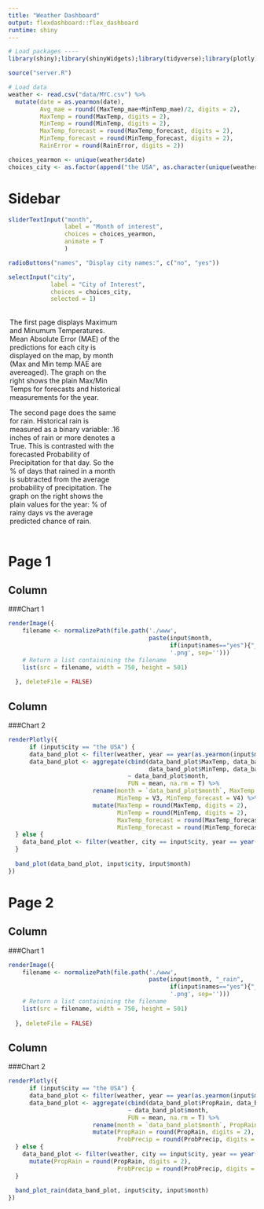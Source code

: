 ```yaml
---
title: "Weather Dashboard"
output: flexdashboard::flex_dashboard
runtime: shiny
---
```


```r
# Load packages ----
library(shiny);library(shinyWidgets);library(tidyverse);library(plotly);library(zoo);library(lubridate)

source("server.R")

# Load data
weather <- read.csv("data/MYC.csv") %>% 
  mutate(date = as.yearmon(date),
         Avg_mae = round((MaxTemp_mae+MinTemp_mae)/2, digits = 2),
         MaxTemp = round(MaxTemp, digits = 2),
         MinTemp = round(MinTemp, digits = 2),
         MaxTemp_forecast = round(MaxTemp_forecast, digits = 2),
         MinTemp_forecast = round(MinTemp_forecast, digits = 2),
         RainError = round(RainError, digits = 2))

choices_yearmon <- unique(weather$date)
choices_city <- as.factor(append("the USA", as.character(unique(weather$city))))

```

Sidebar {.sidebar}
===
```r
sliderTextInput("month", 
                label = "Month of interest",
                choices = choices_yearmon,
                animate = T
                )

radioButtons("names", "Display city names:", c("no", "yes"))

selectInput("city",
            label = "City of Interest",
            choices = choices_city,
            selected = 1)
```

<div style='padding: 3px; width: 225px; word-wrap: break-word;'>
The first page displays Maximum and Minumum Temperatures. Mean Absolute Error (MAE) of the predictions for each city is displayed on the map, by month (Max and Min temp MAE are avereaged). The graph on the right shows the plain Max/Min Temps for forecasts and historical measurements for the year.

The second page does the same for rain. Historical rain is measured as a binary variable: .16 inches of rain or more denotes a True. This is contrasted with the forecasted Probability of Precipitation for that day. So the % of days that rained in a month is subtracted from the average probability of precipitation. The graph on the right shows the plain values for the year: % of rainy days vs the average predicted chance of rain.
</div>

Page 1
=====

Column {data-width=615}
-----------------------------------------

###Chart 1

```r
renderImage({
    filename <- normalizePath(file.path('./www',
                                        paste(input$month,
                                              if(input$names=="yes"){"_names"}, 
                                              '.png', sep='')))
    # Return a list containining the filename
    list(src = filename, width = 750, height = 501)
    
  }, deleteFile = FALSE)
```

Column {data-width=385}
--------------
###Chart 2
```r
renderPlotly({
      if (input$city == "the USA") {
      data_band_plot <- filter(weather, year == year(as.yearmon(input$month)))
      data_band_plot <- aggregate(cbind(data_band_plot$MaxTemp, data_band_plot$MaxTemp_forecast, 
                                        data_band_plot$MinTemp, data_band_plot$MinTemp_forecast) 
                                  ~ data_band_plot$month, 
                                  FUN = mean, na.rm = T) %>% 
                        rename(month = `data_band_plot$month`, MaxTemp = V1, MaxTemp_forecast = V2,
                               MinTemp = V3, MinTemp_forecast = V4) %>% 
                        mutate(MaxTemp = round(MaxTemp, digits = 2),
                               MinTemp = round(MinTemp, digits = 2),
                               MaxTemp_forecast = round(MaxTemp_forecast, digits = 2),
                               MinTemp_forecast = round(MinTemp_forecast, digits = 2))
  } else {
    data_band_plot <- filter(weather, city == input$city, year == year(as.yearmon(input$month)))
  }
  
  band_plot(data_band_plot, input$city, input$month)
})
```















Page 2
====

Column {data-width=615}
-----------------------------------------

###Chart 1

```r
renderImage({
    filename <- normalizePath(file.path('./www',
                                        paste(input$month, "_rain",
                                              if(input$names=="yes"){"_names"}, 
                                              '.png', sep='')))
    # Return a list containining the filename
    list(src = filename, width = 750, height = 501)
    
  }, deleteFile = FALSE)
```

Column {data-width=385}
--------------
###Chart 2
```r
renderPlotly({
      if (input$city == "the USA") {
      data_band_plot <- filter(weather, year == year(as.yearmon(input$month)))
      data_band_plot <- aggregate(cbind(data_band_plot$PropRain, data_band_plot$ProbPrecip) 
                                  ~ data_band_plot$month, 
                                  FUN = mean, na.rm = T) %>% 
                        rename(month = `data_band_plot$month`, PropRain = V1, ProbPrecip = V2) %>% 
                        mutate(PropRain = round(PropRain, digits = 2),
                               ProbPrecip = round(ProbPrecip, digits = 2))
  } else {
    data_band_plot <- filter(weather, city == input$city, year == year(as.yearmon(input$month))) %>% 
      mutate(PropRain = round(PropRain, digits = 2),
                               ProbPrecip = round(ProbPrecip, digits = 2))
  }
  
  band_plot_rain(data_band_plot, input$city, input$month)
})
```
